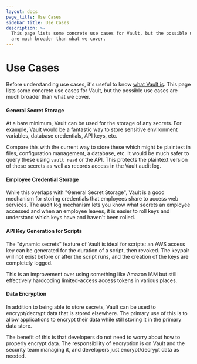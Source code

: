 ```yaml
---
layout: docs
page_title: Use Cases
sidebar_title: Use Cases
description: >-
  This page lists some concrete use cases for Vault, but the possible use cases
  are much broader than what we cover.
---
```


# Use Cases

Before understanding use cases, it's useful to know [what Vault is](/intro/index.html).
This page lists some concrete use cases for Vault, but the possible use cases are
much broader than what we cover.

#### General Secret Storage

At a bare minimum, Vault can be used for the storage of any secrets. For
example, Vault would be a fantastic way to store sensitive environment variables,
database credentials, API keys, etc.

Compare this with the current way to store these which might be
plaintext in files, configuration management, a database, etc. It would be
much safer to query these using `vault read` or the API. This protects
the plaintext version of these secrets as well as records access in the Vault
audit log.

#### Employee Credential Storage

While this overlaps with "General Secret Storage", Vault is a good mechanism
for storing credentials that employees share to access web services. The
audit log mechanism lets you know what secrets an employee accessed and
when an employee leaves, it is easier to roll keys and understand which keys
have and haven't been rolled.

#### API Key Generation for Scripts

The "dynamic secrets" feature of Vault is ideal for scripts: an AWS
access key can be generated for the duration of a script, then revoked.
The keypair will not exist before or after the script runs, and the
creation of the keys are completely logged.

This is an improvement over using something like Amazon IAM but still
effectively hardcoding limited-access access tokens in various places.

#### Data Encryption

In addition to being able to store secrets, Vault can be used to
encrypt/decrypt data that is stored elsewhere. The primary use of this is
to allow applications to encrypt their data while still storing it in the
primary data store.

The benefit of this is that developers do not need to worry about how to
properly encrypt data. The responsibility of encryption is on Vault
and the security team managing it, and developers just encrypt/decrypt
data as needed.
